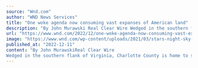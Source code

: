 ```yaml
---
source: "Wnd.com"
author: "WND News Services"
title: "One woke agenda now consuming vast expanses of American land"
description: "By John Murawski Real Clear Wire Wedged in the southern flank of Virginia, Charlotte County is home to some 11,500 people who live amidst rolling hills and family farms, pastures and sawmills, a historic Civil War battlefield, and four townlets tinier than ma…"
url: "https://www.wnd.com/2022/12/one-woke-agenda-now-consuming-vast-expanses-american-land/"
image: "https://www.wnd.com/wp-content/uploads/2021/03/stars-night-sky-glowing-blue-colors-forest-clouds-mountains-outer-space-universe-heavens-earth-pixabay.jpg"
published_at: "2022-12-11"
content: "By John MurawskiReal Clear Wire
Wedged in the southern flank of Virginia, Charlotte County is home to some 11,500 people who live amidst rolling hills and family farms, pastures and sawmills, a hist… [+18439 chars]"
---
```


